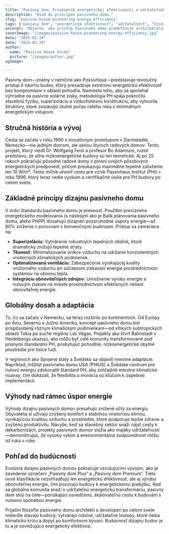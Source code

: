 ```yaml
---
title: "Pasívny dom: Priekopník energetickej efektívnosti a udržateľného pohodlia"
description: "Úvod do princípov pasívneho domu."
slug: "passive-house-pioneering-energy-efficiency"
tags: ["pasívny dom", "energetická efektívnosť", "udržateľnosť", "čistá nula"]
excerpt: "Objavte, ako prístup Pasívneho domu predefinuje architektúru—poskytuje vynikajúce vnútorné pohodlie, drasticky zníženú spotrebu energie a významné zníženie emisií uhlíka, bez ohľadu na typ budovy alebo klímu."
coverImage: "/images/passive-house-pioneering-energy-efficiency.jpg"
date: "2025-02-24"
date: "2025-02-24"
author: 
  name: "Passive House Guide"
  picture: "/images/author.jpg"
ogImage: 

---
```

Pasívny dom—známy v nemčine ako *Passivhaus*—predstavuje revolučný prístup k návrhu budov, ktorý presadzuje extrémnu energetickú efektívnosť bez kompromisov v oblasti pohodlia. Namiesto toho, aby sa spoliehal výhradne na pasívne solárne zisky, metodológia PH spája pokročilú stavebnú fyziku, superizoláciu a vzduchotesnú konštrukciu, aby vytvorila štruktúry, ktoré zostávajú útulné počas celého roka s minimálnym energetickým vstupom.

## Stručná história a vývoj

Cesta sa začala v roku 1990 s inovatívnym prototypom v Darmstadte, Nemecko—nie jedným domom, ale sériou štyroch radových domov. Tento projekt, ktorý viedli Dr. Wolfgang Feist a profesor Bo Adamson, rozbil predstavu, že ultra-nízkoenergetické budovy sú len teoretické. Aj po 25 rokoch pokračujú pôvodné radové domy v plnení svojich pôsobivých energetických predpovedí, pričom preukazujú maximálne tepelné zaťaženie len 10 W/m². Tento míľnik otvoril cestu pre vznik Passivhaus Institut (PHI) v roku 1996, ktorý teraz vedie výskum a certifikačné úsilie pre PH budovy po celom svete.
## Základné princípy dizajnu pasívneho domu

V srdci štandardu pasívneho domu je presnosť. Použitím precízneho energetického modelovania (s nástrojmi ako je Balík plánovania pasívneho domu, alebo PHPP) dosahujú dizajnéri pozoruhodné úspory energie—až 80% zníženie v porovnaní s konvenčnými budovami. Prístup sa zameriava na:
- **Superizoláciu:** Vytváranie robustných tepelných obálok, ktoré dramaticky znižujú tepelné straty.
- **Těsnosť:** Minimalizovanie únikov vzduchu na udržanie konzistentných vnútorných klimatických podmienok.
- **Optimalizovanú ventiláciu:** Zabezpečenie vynikajúcej kvality vnútorného vzduchu pri súčasnom získavaní energie prostredníctvom systémov na obnovu tepla.
- **Integráciu obnoviteľných zdrojov:** Umožnenie výroby energie s nulovým ziskom na mieste prostredníctvom efektívnych riešení obnoviteľnej energie.

## Globálny dosah a adaptácia

To, čo sa začalo v Nemecku, sa teraz rozšírilo po kontinentoch. Od Európy po Áziu, Severnú a Južnú Ameriku, koncept pasívneho domu bol prispôsobený rôznym klimatickým podmienkam—od vlhkých subtropických oblastí Tokia po suché regióny Las Vegas. Projekty ako štvrť Bahnstadt v Heidelbergu ukazujú, ako môžu byť celé komunity transformované pod prísnymi štandardmi PH, poskytujúc pohodlné, nízkoenergetické obytné prostredie pre tisíce ľudí.

V regiónoch ako Spojené štáty a Švédsko sa objavili miestne adaptácie. Napríklad, Inštitút pasívneho domu USA (PHIUS) a Švédske centrum pre nulovú energiu zdokonalili štandard PH, aby zohľadnili miestne klimatické nuansy, čím dokázali, že flexibilita a inovácia sú kľúčom k úspešnej implementácii.
## Výhody nad rámec úspor energie

Výhody dizajnu pasívnych domov presahujú znížené účty za energiu. Obyvatelia si užívajú zvýšený komfort s stabilnou vnútornou klímou, vynikajúcou kvalitou vzduchu a prostredím, ktoré podporuje lepšie zdravie a zvýšenú produktivitu. Navyše, keď sa stavebný sektor snaží nájsť cesty k dekarbonizácii, projekty pasívnych domov slúžia ako majáky udržateľnosti—demonštrujúc, že vysoký výkon a environmentálna zodpovednosť môžu ísť ruka v ruke.

## Pohľad do budúcnosti

Evolúcia dizajnu pasívnych domov pokračuje vzrušujúcimi vývojmi, ako je zavedenie označení „Pasívny dom Plus“ a „Pasívny dom Premium“. Tieto nové klasifikácie nezohľadňujú len energetickú efektívnosť, ale aj výrobu obnoviteľnej energie, čím posúvajú budovy k energetickému prebytku. Keď sa globálna komunita snaží o udržateľnú energetickú transformáciu, pasívny dom stojí na čele—ponúkajúci osvedčenú, škálovateľnú cestu k budovám s nulovou spotrebou energie.

Prijatím filozofie pasívneho domu architekti a developeri po celom svete nielenže stavajú budovy; vytvárajú odolné, udržateľné biotopy, ktoré riešia klimatickú krízu a dopyt po komfortnom bývaní. Budúcnosť dizajnu budov je tu a je osviežujúco energeticky efektívna.
